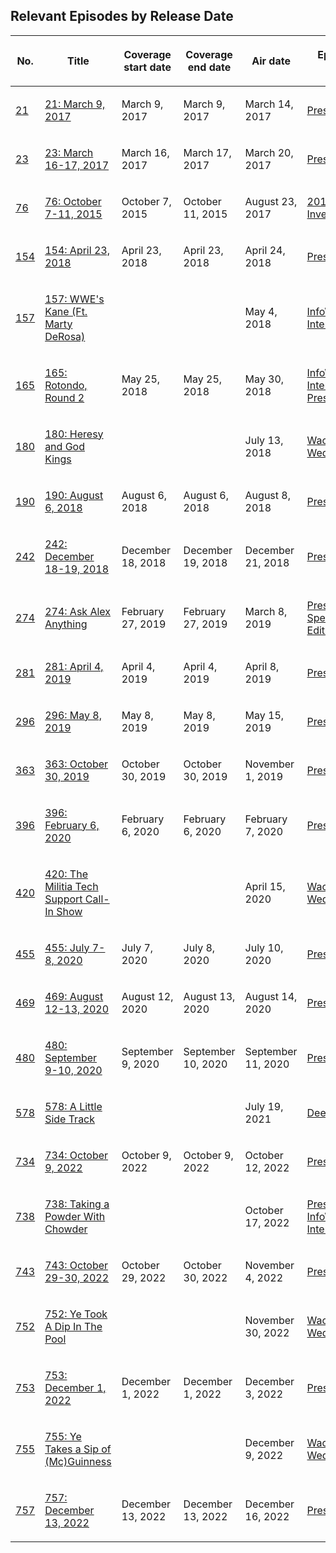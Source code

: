 ==Relevant Episodes by Release Date==
{| class="fandom-table"
!No.
!Title
!Coverage
start date
!Coverage
end date
!Air date
!Episode type
|-
|[[21: March 9, 2017|21]]
|[[21: March 9, 2017]]
|March 9, 2017
|March 9, 2017
|March 14, 2017
|[[:Category:Present Day|Present Day]]
|-
|[[23: March 16-17, 2017|23]]
|[[23: March 16-17, 2017]]
|March 16, 2017
|March 17, 2017
|March 20, 2017
|[[:Category:Present Day|Present Day]]
|-
|[[76: October 7-11, 2015|76]]
|[[76: October 7-11, 2015]]
|October 7, 2015
|October 11, 2015
|August 23, 2017
|[[:Category:2015 Investigation|2015 Investigation]]
|-
|[[154: April 23, 2018|154]]
|[[154: April 23, 2018]]
|April 23, 2018
|April 23, 2018
|April 24, 2018
|[[:Category:Present Day|Present Day]]
|-
|[[157: WWE's Kane (Ft. Marty DeRosa)|157]]
|[[157: WWE's Kane (Ft. Marty DeRosa)]]
|
|
|May 4, 2018
|[[:Category:InfoWars Interview|InfoWars Interview]]
|-
|[[165: Rotondo, Round 2|165]]
|[[165: Rotondo, Round 2]]
|May 25, 2018
|May 25, 2018
|May 30, 2018
|[[:Category:InfoWars Interview|InfoWars Interview]], [[:Category:Present Day|Present Day]]
|-
|[[180: Heresy and God Kings|180]]
|[[180: Heresy and God Kings]]
|
|
|July 13, 2018
|[[:Category:Wacky Wednesday|Wacky Wednesday]]
|-
|[[190: August 6, 2018|190]]
|[[190: August 6, 2018]]
|August 6, 2018
|August 6, 2018
|August 8, 2018
|[[:Category:Present Day|Present Day]]
|-
|[[242: December 18-19, 2018|242]]
|[[242: December 18-19, 2018]]
|December 18, 2018
|December 19, 2018
|December 21, 2018
|[[:Category:Present Day|Present Day]]
|-
|[[274: Ask Alex Anything|274]]
|[[274: Ask Alex Anything]]
|February 27, 2019
|February 27, 2019
|March 8, 2019
|[[:Category:Present Day|Present Day]], [[:Category:Special Edition|Special Edition]]
|-
|[[281: April 4, 2019|281]]
|[[281: April 4, 2019]]
|April 4, 2019
|April 4, 2019
|April 8, 2019
|[[:Category:Present Day|Present Day]]
|-
|[[296: May 8, 2019|296]]
|[[296: May 8, 2019]]
|May 8, 2019
|May 8, 2019
|May 15, 2019
|[[:Category:Present Day|Present Day]]
|-
|[[363: October 30, 2019|363]]
|[[363: October 30, 2019]]
|October 30, 2019
|October 30, 2019
|November 1, 2019
|[[:Category:Present Day|Present Day]]
|-
|[[396: February 6, 2020|396]]
|[[396: February 6, 2020]]
|February 6, 2020
|February 6, 2020
|February 7, 2020
|[[:Category:Present Day|Present Day]]
|-
|[[420: The Militia Tech Support Call-In Show|420]]
|[[420: The Militia Tech Support Call-In Show]]
|
|
|April 15, 2020
|[[:Category:Wacky Wednesday|Wacky Wednesday]]
|-
|[[455: July 7-8, 2020|455]]
|[[455: July 7-8, 2020]]
|July 7, 2020
|July 8, 2020
|July 10, 2020
|[[:Category:Present Day|Present Day]]
|-
|[[469: August 12-13, 2020|469]]
|[[469: August 12-13, 2020]]
|August 12, 2020
|August 13, 2020
|August 14, 2020
|[[:Category:Present Day|Present Day]]
|-
|[[480: September 9-10, 2020|480]]
|[[480: September 9-10, 2020]]
|September 9, 2020
|September 10, 2020
|September 11, 2020
|[[:Category:Present Day|Present Day]]
|-
|[[578: A Little Side Track|578]]
|[[578: A Little Side Track]]
|
|
|July 19, 2021
|[[:Category:Deep Dive|Deep Dive]]
|-
|[[734: October 9, 2022|734]]
|[[734: October 9, 2022]]
|October 9, 2022
|October 9, 2022
|October 12, 2022
|[[:Category:Present Day|Present Day]]
|-
|[[738: Taking a Powder With Chowder|738]]
|[[738: Taking a Powder With Chowder]]
|
|
|October 17, 2022
|[[:Category:Present Day|Present Day]], [[:Category:InfoWars Interview|InfoWars Interview]]
|-
|[[743: October 29-30, 2022|743]]
|[[743: October 29-30, 2022]]
|October 29, 2022
|October 30, 2022
|November 4, 2022
|[[:Category:Present Day|Present Day]]
|-
|[[752: Ye Took A Dip In The Pool|752]]
|[[752: Ye Took A Dip In The Pool]]
|
|
|November 30, 2022
|[[:Category:Wacky Wednesday|Wacky Wednesday]]
|-
|[[753: December 1, 2022|753]]
|[[753: December 1, 2022]]
|December 1, 2022
|December 1, 2022
|December 3, 2022
|[[:Category:Present Day|Present Day]]
|-
|[[755: Ye Takes a Sip of (Mc)Guinness|755]]
|[[755: Ye Takes a Sip of (Mc)Guinness]]
|
|
|December 9, 2022
|[[:Category:Wacky Wednesday|Wacky Wednesday]]
|-
|[[757: December 13, 2022|757]]
|[[757: December 13, 2022]]
|December 13, 2022
|December 13, 2022
|December 16, 2022
|[[:Category:Present Day|Present Day]]
|}
